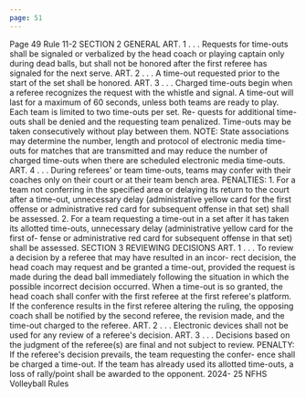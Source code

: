 ```yaml
---
page: 51
---
```


Page 49 Rule 11-2 SECTION 2 GENERAL ART. 1 . . . Requests for time-outs shall be signaled or verbalized by the head coach or playing captain only during dead balls, but shall not be honored after the first referee has signaled for the next serve. ART. 2 . . . A time-out requested prior to the start of the set shall be honored. ART. 3 . . . Charged time-outs begin when a referee recognizes the request with the whistle and signal. A time-out will last for a maximum of 60 seconds, unless both teams are ready to play. Each team is limited to two time-outs per set. Re- quests for additional time-outs shall be denied and the requesting team penalized. Time-outs may be taken consecutively without play between them. NOTE: State associations may determine the number, length and protocol of electronic media time-outs for matches that are transmitted and may reduce the number of charged time-outs when there are scheduled electronic media time-outs. ART. 4 . . . During referees' or team time-outs, teams may confer with their coaches only on their court or at their team bench area. PENALTIES: 1. For a team not conferring in the specified area or delaying its return to the court after a time-out, unnecessary delay (administrative yellow card for the first offense or administrative red card for subsequent offense in that set) shall be assessed. 2. For a team requesting a time-out in a set after it has taken its allotted time-outs, unnecessary delay (administrative yellow card for the first of- fense or administrative red card for subsequent offense in that set) shall be assessed. SECTION 3 REVIEWING DECISIONS ART. 1 . . . To review a decision by a referee that may have resulted in an incor- rect decision, the head coach may request and be granted a time-out, provided the request is made during the dead ball immediately following the situation in which the possible incorrect decision occurred. When a time-out is so granted, the head coach shall confer with the first referee at the first referee's platform. If the conference results in the first referee altering the ruling, the opposing coach shall be notified by the second referee, the revision made, and the time-out charged to the referee. ART. 2 . . . Electronic devices shall not be used for any review of a referee's decision. ART. 3 . . . Decisions based on the judgment of the referee(s) are final and not subject to review. PENALTY: If the referee's decision prevails, the team requesting the confer- ence shall be charged a time-out. If the team has already used its allotted time-outs, a loss of rally/point shall be awarded to the opponent. 2024- 25 NFHS Volleyball Rules